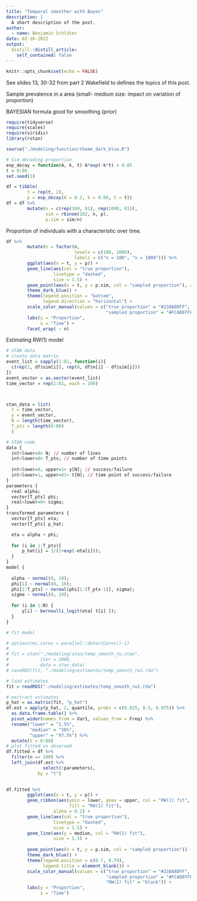 ```yaml
---
title: "Temporal smoother with Bayes"
description: |
  A short description of the post.
author:
  - name: Benjamin Schlüter
date: 02-10-2022
output:
  distill::distill_article:
    self_contained: false
---
```



```r
knitr::opts_chunk$set(echo = FALSE)
```

See slides 13, 30-32 from part 2 Wakefield to defines the topics of this post.

Sample prevalence in a area (small- medium size: impact on variation of proportion)

BAYESIAN formula good for smoothing (prior)

```r
require(tidyverse)
require(scales)
require(viridis)
library(rstan)

source("./modeling/function/theme_dark_blue.R")
```



```r
# Sim decading proportion
exp_decay = function(A, k, t) A*exp(-k*t) + 0.05
t = 0:80
set.seed(1)

df = tibble(
        t = rep(t, 2),
        p = exp_decay(A = 0.2, k = 0.06, t = t)) 
df = df %>% 
        mutate(n = c(rep(100, 81), rep(1000, 81)),
               sim = rbinom(162, n, p),
               p.sim = sim/n)

```

Proportion of individuals with a characteristic over time.

```r
df %>% 
        mutate(n = factor(n,
                          levels = c(100, 1000),
                          labels = c("n = 100", "n = 1000"))) %>% 
        ggplot(aes(x = t, y = p)) +
        geom_line(aes(col = "true proportion"),
                  linetype = "dashed",
                  size = 1.5) +
        geom_point(aes(x = t, y = p.sim, col = "sampled proportion"), alpha = 0.6) +
        theme_dark_blue() +
        theme(legend.position = "bottom",
              legend.direction = "horizontal") +
        scale_color_manual(values = c("true proportion" = "#238A8DFF",
                                      "sampled proportion" = "#FCA007FF")) +
        labs(y = "Proportion", 
             x = "Time") +
        facet_wrap( ~ n)
```

Estimating RW(1) model

```r
# STAN data
# create data matrix
event_list = sapply(1:81, function(i){
  c(rep(1, df$sim[i]), rep(0, df$n[i] - df$sim[i]))
})
event_vector = as.vector(event_list)
time_vector = rep(1:81, each = 100)



stan_data = list(
  t = time_vector,
  y = event_vector,
  N = length(time_vector),
  T_pts = length(0:80)
  )

```


```r
# STAN code
data {
  int<lower=0> N; // number of lines
  int<lower=0> T_pts; // number of time points
  
  int<lower=0, upper=1> y[N]; // success/failure
  int<lower=1, upper=81> t[N]; // time point of success/failure
}
parameters {
  real alpha;
  vector[T_pts] phi;
  real<lower=0> sigma;
}
transformed parameters {
  vector[T_pts] eta;
  vector[T_pts] p_hat;

  eta = alpha + phi;
  
  for (i in 1:T_pts){
      p_hat[i] = 1/(1+exp(-eta[i]));
  }
}
model {
  
  alpha ~ normal(0, 10);
  phi[1] ~ normal(0, 10);
  phi[2:T_pts] ~ normal(phi[1:(T_pts-1)], sigma);
  sigma ~ normal(0, 10);
  
  for (i in 1:N) {
      y[i] ~ bernoulli_logit(eta[ t[i] ]);
  }
}
```



```r
# fit model

# options(mc.cores = parallel::detectCores()-1)
# 
# fit = stan("./modeling/stan/temp_smooth_rw.stan",
#            iter = 2000,
#            data = stan_data)
# saveRDS(fit, "./modeling/estimates/temp_smooth_rw1.rda")

```




```r

# load estimates
fit = readRDS("./modeling/estimates/temp_smooth_rw1.rda")

# exctract estimates
p_hat = as.matrix(fit, "p_hat")
df.est = apply(p_hat, 2, quantile, probs = c(0.025, 0.5, 0.975)) %>% 
  as.data.frame.table() %>% 
  pivot_wider(names_from = Var1, values_from = Freq) %>% 
  rename("lower" = "2.5%",
         "median" = "50%",
         "upper" = "97.5%") %>% 
  mutate(t = 0:80)
# plot fitted vs observed
df.fitted = df %>% 
  filter(n == 100) %>% 
  left_join(df.est %>% 
              select(!parameters),
            by = "t")
 
```



```r

df.fitted %>% 
        ggplot(aes(x = t, y = p)) +
        geom_ribbon(aes(ymin = lower, ymax = upper, col = "RW(1) fit", 
                        fill = "RW(1) fit"),
                  alpha = 0.2) +
        geom_line(aes(col = "true proportion"),
                  linetype = "dashed",
                  size = 1.5) +
        geom_line(aes(y = median, col = "RW(1) fit"),
                  size = 1.5) +
        
        geom_point(aes(x = t, y = p.sim, col = "sampled proportion")) +
        theme_dark_blue() +
        theme(legend.position = c(0.7, 0.79),
              legend.title = element_blank()) +
        scale_color_manual(values = c("true proportion" = "#238A8DFF",
                                      "sampled proportion" = "#FCA007FF",
                                      "RW(1) fit" = "black")) +
        labs(y = "Proportion", 
             x = "Time")
```
 
 